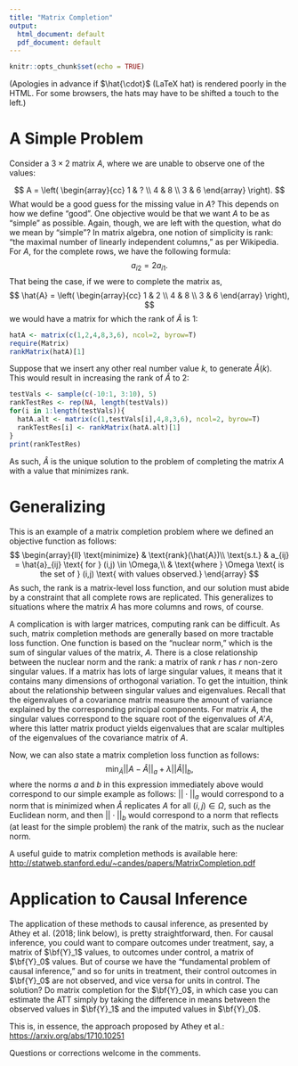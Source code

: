 ```yaml
---
title: "Matrix Completion"
output:
  html_document: default
  pdf_document: default
---
```


```r
knitr::opts_chunk$set(echo = TRUE)
```

(Apologies in advance if $\hat{\cdot}$ (LaTeX hat) is rendered poorly in the HTML.  For some browsers, the hats may have to be shifted a touch to the left.)

# A Simple Problem

Consider a $3 \times 2$ matrix $A$, where we are unable to observe one of the values:

$$
A = \left( \begin{array}{cc} 1 & ? \\ 4 & 8 \\ 3 & 6 \end{array} \right).
$$
What would be a good guess for the missing value in $A$? This depends on how we define "good". 
One objective would be that we want $A$ to be as "simple" as possible. Again, though, we are left with the question, what do we mean by "simple"?  In matrix algebra, one notion of simplicity is rank: "the maximal number of linearly independent columns," as per Wikipedia.  For $A$, for the complete rows, we have the following formula:
$$
a_{i2} = 2a_{i1}.
$$
That being the case, if we were to complete the matrix as,
$$
\hat{A} = \left( \begin{array}{cc} 1 & 2 \\ 4 & 8 \\ 3 & 6 \end{array} \right),
$$
we would have a matrix for which the rank of $\hat{A}$ is 1:
```r
hatA <- matrix(c(1,2,4,8,3,6), ncol=2, byrow=T)
require(Matrix)
rankMatrix(hatA)[1]
```
Suppose that we insert any other real number value $k$, to generate $\tilde{A}(k)$. This would result in increasing the rank of $\hat{A}$ to 2:
```r
testVals <- sample(c(-10:1, 3:10), 5)
rankTestRes <- rep(NA, length(testVals))
for(i in 1:length(testVals)){
  hatA.alt <- matrix(c(1,testVals[i],4,8,3,6), ncol=2, byrow=T)
  rankTestRes[i] <- rankMatrix(hatA.alt)[1]
}
print(rankTestRes)
```
As such, $\hat{A}$ is the unique solution to the problem of completing the matrix $A$ with a value that minimizes rank.

# Generalizing

This is an example of a matrix completion problem where we defined an objective function as follows:
$$
\begin{array}{ll}
\text{minimize} & \text{rank}(\hat{A})\\
\text{s.t.} & a_{ij} = \hat{a}_{ij} \text{ for } (i,j) \in \Omega,\\
& \text{where } \Omega \text{ is the set of } (i,j) \text{ with values observed.}
\end{array}
$$
As such, the rank is a matrix-level loss function, and our solution must abide by a constraint that all complete rows are replicated.  This generalizes to situations where the matrix $A$ has more columns and rows, of course.  

A complication is with larger matrices, computing rank can be difficult.  As such, matrix completion methods are generally based on more tractable loss function.  One function is based on the "nuclear norm," which is the sum of singular values of the matrix, $A$.  There is a close relationship between the nuclear norm and the rank: a matrix of rank $r$ has $r$ non-zero singular values.  If a matrix has lots of large singular values, it means that it contains many dimensions of orthogonal variation.  To get the intuition, think about the relationship between singular values and eigenvalues.  Recall that the eigenvalues of a covariance matrix measure the amount of variance explained by the corresponding principal components.  For matrix $A$, the singular values correspond to the square root of the eigenvalues of $A'A$, where this latter matrix product yields eigenvalues that are scalar multiples of the eigenvalues of the covariance matrix of $A$. 

Now, we can also state a matrix completion loss function as follows:
$$
\min_{\hat{A}} ||A - \hat{A}||_a + \lambda ||\hat{A}||_b, 
$$
where the norms $a$ and $b$ in this expression immediately above would correspond to our simple example as follows: $|| \cdot||_a$ would correspond to a norm that is minimized when $\hat{A}$ replicates $A$  for all $(i,j) \in \Omega$, such as the Euclidean norm, and then $|| \cdot||_b$ would correspond to a norm that reflects (at least for the simple problem) the rank of the matrix, such as the nuclear norm.    

A useful guide to matrix completion methods is available here: <http://statweb.stanford.edu/~candes/papers/MatrixCompletion.pdf>

# Application to Causal Inference

The application of these methods to causal inference, as presented by Athey et al. (2018; link below), is pretty straightforward, then.  For causal inference, you could want to compare outcomes under treatment, say, a matrix of $\bf{Y}_1$ values, to outcomes under control, a matrix of $\bf{Y}_0$ values.  But of course we have the "fundamental problem of causal inference," and so for units in treatment, their control outcomes in $\bf{Y}_0$ are not observed, and vice versa for units in control.  The solution? Do matrix completion for the $\bf{Y}_0$, in which case you can estimate the ATT simply by taking the difference in means between the observed values in $\bf{Y}_1$ and the imputed values in $\bf{Y}_0$.

This is, in essence, the approach proposed by Athey et al.: <https://arxiv.org/abs/1710.10251>

Questions or corrections welcome in the comments.